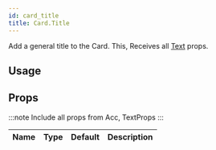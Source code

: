 ```yaml
---
id: card_title
title: Card.Title
---
```



Add a general title to the Card.
This, Receives all [Text](text#props) props.

## Usage

## Props

:::note
Include all props from Acc, TextProps
:::

<div class='table-responsive'>

| Name | Type | Default | Description |
| ---- | ---- | ------- | ----------- |

</div>
